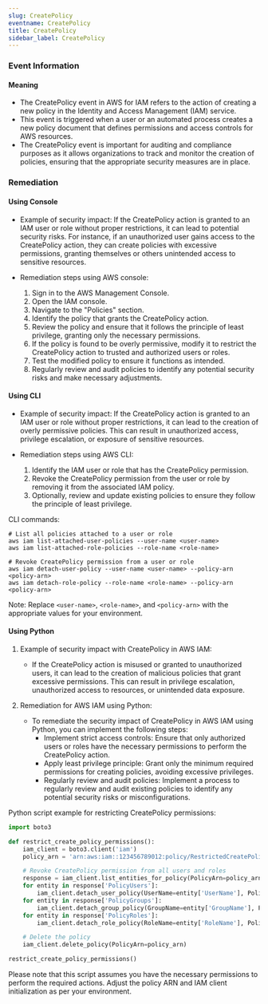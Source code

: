 ```yaml
--- 
slug: CreatePolicy
eventname: CreatePolicy
title: CreatePolicy
sidebar_label: CreatePolicy
---
```

                       
### Event Information

#### Meaning

- The CreatePolicy event in AWS for IAM refers to the action of creating a new policy in the Identity and Access Management (IAM) service.
- This event is triggered when a user or an automated process creates a new policy document that defines permissions and access controls for AWS resources.
- The CreatePolicy event is important for auditing and compliance purposes as it allows organizations to track and monitor the creation of policies, ensuring that the appropriate security measures are in place.

### Remediation

#### Using Console

- Example of security impact: If the CreatePolicy action is granted to an IAM user or role without proper restrictions, it can lead to potential security risks. For instance, if an unauthorized user gains access to the CreatePolicy action, they can create policies with excessive permissions, granting themselves or others unintended access to sensitive resources.

- Remediation steps using AWS console:
  1. Sign in to the AWS Management Console.
  2. Open the IAM console.
  3. Navigate to the "Policies" section.
  4. Identify the policy that grants the CreatePolicy action.
  5. Review the policy and ensure that it follows the principle of least privilege, granting only the necessary permissions.
  6. If the policy is found to be overly permissive, modify it to restrict the CreatePolicy action to trusted and authorized users or roles.
  7. Test the modified policy to ensure it functions as intended.
  8. Regularly review and audit policies to identify any potential security risks and make necessary adjustments.

#### Using CLI

- Example of security impact: If the CreatePolicy action is granted to an IAM user or role without proper restrictions, it can lead to the creation of overly permissive policies. This can result in unauthorized access, privilege escalation, or exposure of sensitive resources.

- Remediation steps using AWS CLI:
  1. Identify the IAM user or role that has the CreatePolicy permission.
  2. Revoke the CreatePolicy permission from the user or role by removing it from the associated IAM policy.
  3. Optionally, review and update existing policies to ensure they follow the principle of least privilege.

CLI commands:
```
# List all policies attached to a user or role
aws iam list-attached-user-policies --user-name <user-name>
aws iam list-attached-role-policies --role-name <role-name>

# Revoke CreatePolicy permission from a user or role
aws iam detach-user-policy --user-name <user-name> --policy-arn <policy-arn>
aws iam detach-role-policy --role-name <role-name> --policy-arn <policy-arn>
```

Note: Replace `<user-name>`, `<role-name>`, and `<policy-arn>` with the appropriate values for your environment.

#### Using Python

1. Example of security impact with CreatePolicy in AWS IAM:
   - If the CreatePolicy action is misused or granted to unauthorized users, it can lead to the creation of malicious policies that grant excessive permissions. This can result in privilege escalation, unauthorized access to resources, or unintended data exposure.

2. Remediation for AWS IAM using Python:
   - To remediate the security impact of CreatePolicy in AWS IAM using Python, you can implement the following steps:
     - Implement strict access controls: Ensure that only authorized users or roles have the necessary permissions to perform the CreatePolicy action.
     - Apply least privilege principle: Grant only the minimum required permissions for creating policies, avoiding excessive privileges.
     - Regularly review and audit policies: Implement a process to regularly review and audit existing policies to identify any potential security risks or misconfigurations.

Python script example for restricting CreatePolicy permissions:
```python
import boto3

def restrict_create_policy_permissions():
    iam_client = boto3.client('iam')
    policy_arn = 'arn:aws:iam::123456789012:policy/RestrictedCreatePolicy'

    # Revoke CreatePolicy permission from all users and roles
    response = iam_client.list_entities_for_policy(PolicyArn=policy_arn)
    for entity in response['PolicyUsers']:
        iam_client.detach_user_policy(UserName=entity['UserName'], PolicyArn=policy_arn)
    for entity in response['PolicyGroups']:
        iam_client.detach_group_policy(GroupName=entity['GroupName'], PolicyArn=policy_arn)
    for entity in response['PolicyRoles']:
        iam_client.detach_role_policy(RoleName=entity['RoleName'], PolicyArn=policy_arn)

    # Delete the policy
    iam_client.delete_policy(PolicyArn=policy_arn)

restrict_create_policy_permissions()
```
Please note that this script assumes you have the necessary permissions to perform the required actions. Adjust the policy ARN and IAM client initialization as per your environment.


 